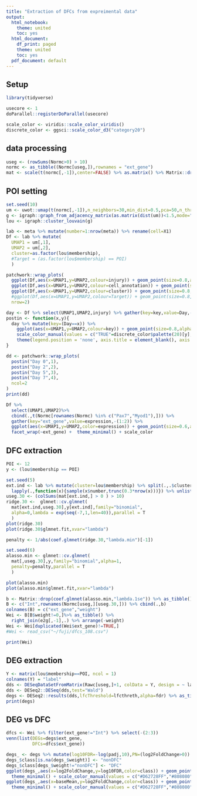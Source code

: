 ```yaml
---
title: "Extraction of DFCs from expreimental data"
output:
  html_notebook:
    theme: united
    toc: yes
  html_document:
    df_print: paged
    theme: united
    toc: yes
  pdf_document: default
---
```



## Setup

```r
library(tidyverse)

usecore <- 1
doParallel::registerDoParallel(usecore)

scale_color <- viridis::scale_color_viridis()
discrete_color <- ggsci::scale_color_d3("category20")
```


## data processing

```r
useg <- (rowSums(Normc>0) > 10)
normc <- as_tibble((Normc[useg,]),rownames = "ext_gene")
mat <- scale(t(normc[,-1]),center=FALSE) %>% as.matrix() %>% Matrix::drop0()
```


## POI setting

```r
set.seed(10)
um <- uwot::umap(t(normc[,-1]),n_neighbors=30,min_dist=0.5,pca=50,n_threads = 16)
g <- igraph::graph_from_adjacency_matrix(as.matrix(dist(um))<1.5,mode="undirected")
lou <- igraph::cluster_louvain(g)

lab <- meta %>% mutate(number=1:nrow(meta)) %>% rename(cell=X1)
Df <- lab %>% mutate(
  UMAP1 = um[,1],
  UMAP2 = um[,2],
  cluster=as.factor(lou$membership),
  #Target = (as.factor(lou$membership) == POI)
  )

patchwork::wrap_plots(
  ggplot(Df,aes(x=UMAP1,y=UMAP2,colour=injury)) + geom_point(size=0.8,alpha=0.8) + theme_minimal() + coord_fixed() + discrete_color,
  ggplot(Df,aes(x=UMAP1,y=UMAP2,colour=cell_annotation)) + geom_point(size=0.8,alpha=0.8) + theme_minimal() + coord_fixed() + discrete_color,
  ggplot(Df,aes(x=UMAP1,y=UMAP2,colour=cluster)) + geom_point(size=0.8,alpha=0.8) + theme_minimal() + coord_fixed() + discrete_color,
  #ggplot(Df,aes(x=UMAP1,y=UMAP2,colour=Target)) + geom_point(size=0.8,alpha=0.8) + theme_minimal() + coord_fixed() + discrete_color,
  nrow=2)
```

```r
day <- Df %>% select(UMAP1,UMAP2,injury) %>% gather(key=key,value=Day,-c(1:2)) %>% select(-key)
postin <- function(x,y){
  day %>% mutate(key=(Day==x)) %>%
    ggplot(aes(x=UMAP1,y=UMAP2,colour=key)) + geom_point(size=0.8,alpha=0.5) + theme_minimal() + coord_fixed() + ggtitle(x) + 
    scale_color_manual(values = c("TRUE"=discrete_color$palette(20)[y],"FALSE"="#d3d3d3")) + 
    theme(legend.position = 'none', axis.title = element_blank(), axis.ticks = element_blank(), axis.text = element_blank())
}

dd <- patchwork::wrap_plots(
  postin("Day 0",1),
  postin("Day 2",2),
  postin("Day 5",3),
  postin("Day 7",4),
  ncol=2
)
print(dd)
```

```r
Df %>%
  select(UMAP1,UMAP2)%>%
  cbind(.,t(Normc[rownames(Normc) %in% c("Pax7","Myod1"),])) %>% 
  gather(key="ext_gene",value=expression,-(1:2)) %>%
  ggplot(aes(x=UMAP1,y=UMAP2,color=expression)) + geom_point(size=0.6,alpha=0.8) + 
  facet_wrap(~ext_gene) +  theme_minimal() + scale_color
```


## DFC extraction

```r
POI <- 12
y <- (lou$membership == POI)

set.seed(5)
ext.ind <- lab %>% mutate(cluster=lou$membership) %>% split(.,.$cluster) %>% 
  lapply(.,function(x){sample(x$number,trunc(0.3*nrow(x)))}) %>% unlist(use.names = FALSE)
useg.30 <- (colSums(mat[ext.ind,] > 0 ) > 10)
ridge.30 <-  glmnet::cv.glmnet(
  mat[ext.ind,useg.30],y[ext.ind],family="binomial",
  alpha=0,lambda = exp(seq(-7,1,len=40)),parallel = T
  )
plot(ridge.30)
plot(ridge.30$glmnet.fit,xvar="lambda")
```


```r
penalty <- 1/abs(coef.glmnet(ridge.30,"lambda.min")[-1])

set.seed(6)
alasso.min <- glmnet::cv.glmnet(
  mat[,useg.30],y,family="binomial",alpha=1,
  penalty=penalty,parallel = T
  )

plot(alasso.min)
plot(alasso.min$glmnet.fit,xvar="lambda")
```


```r
b <- Matrix::drop(coef.glmnet(alasso.min,"lambda.1se")) %>% as_tibble()
B <- c("Int",rownames(Normc[useg,][useg.30,])) %>% cbind(.,b)
colnames(B) = c("ext_gene","weight") 
Wei <- B[B$weight!=0,]%>% as_tibble() %>%
  right_join(e2g[,-1],.) %>% arrange(-weight)
Wei <- Wei[duplicated(Wei$ext_gene)!=TRUE,]
#Wei <- read_csv("~/fuji/dfcs_108.csv")

print(Wei)
```


## DEG extraction

```r
Y <- matrix(lou$membership==POI, ncol = 1)
colnames(Y) = "label"
dds <- DESeqDataSetFromMatrix(Rawc[useg,]+1, colData = Y, design = ~ label)
dds <- DESeq2::DESeq(dds,test="Wald")
degs <- DESeq2::results(dds,lfcThreshold=lfcthreth,alpha=fdr) %>% as_tibble(.,rownames="ext_gene") %>% filter(padj<0.01)
print(degs)
```


## DEG vs DFC

```r
dfcs <- Wei %>% filter(ext_gene!="Int") %>% select(-(2:3))
venn(list(DEGs=degs$ext_gene,
          DFCs=dfcs$ext_gene))
```

```r
degs_ <- degs %>% mutate(log10FDR=-log(padj,10),PN=(log2FoldChange>0)) %>% left_join(.,dfcs,by="ext_gene")
degs_$class[is.na(degs_$weight)] <- "nonDFC"
degs_$class[degs_$weight!="nonDFC"] <- "DFC"
ggplot(degs_,aes(x=log2FoldChange,y=log10FDR,color=class)) + geom_point(size=1.2,alpha=0.6) + 
  theme_minimal() + scale_color_manual(values = c("#D62728FF","#808080")) 
ggplot(degs_,aes(x=baseMean,y=log2FoldChange,color=class)) + geom_point(size=0.8,alpha=0.8) + 
  theme_minimal() + scale_color_manual(values = c("#D62728FF","#808080")) + scale_x_log10()
```



